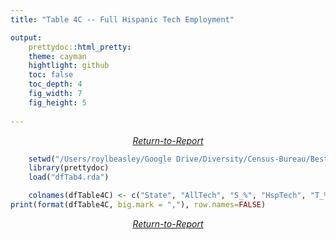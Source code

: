 ```yaml
---
title: "Table 4C -- Full Hispanic Tech Employment"

output: 
    prettydoc::html_pretty:
    theme: cayman
    hightlight: github
    toc: false
    toc_depth: 4
    fig_width: 7
    fig_height: 5
 
---
```


<i><center><a href="https://archimedes2kxx.github.io/BestStatesForBlackTech/Report-3.html" target="_self">Return-to-Report</a></center></i>
```r
    setwd("/Users/roylbeasley/Google Drive/Diversity/Census-Bureau/BestStates4BlackTech")
    library(prettydoc)
    load("dfTab4.rda")   

    colnames(dfTable4C) <- c("State", "AllTech", "S_%", "HspTech", "T_%", "HspPop", "P_%", "Parity")
print(format(dfTable4C, big.mark = ","), row.names=FALSE)  

```

<i><center><a href="https://archimedes2kxx.github.io/BestStatesForBlackTech/Report-3.html" target="_self">Return-to-Report</a></center></i>
